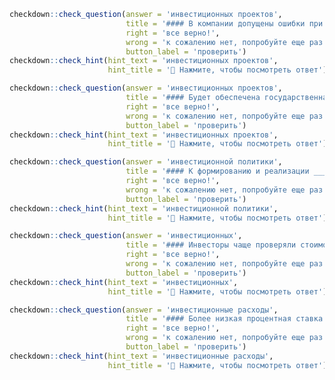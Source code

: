 ```r
checkdown::check_question(answer = 'инвестиционных проектов', 
                          title = '#### В компании допущены ошибки при оценке эффективности ____________ (**инвестиционный, проект**).',
                          right = 'все верно!', 
                          wrong = 'к сожалению нет, попробуйте еще раз...',
                          button_label = 'проверить')
checkdown::check_hint(hint_text = 'инвестиционных проектов',
                      hint_title = '🔎 Нажмите, чтобы посмотреть ответ')
```

```r
checkdown::check_question(answer = 'инвестиционных проектов', 
                          title = '#### Будет обеспечена государственная поддержка крупных ____________ (**инвестиционный, проект**).',
                          right = 'все верно!', 
                          wrong = 'к сожалению нет, попробуйте еще раз...',
                          button_label = 'проверить')
checkdown::check_hint(hint_text = 'инвестиционных проектов',
                      hint_title = '🔎 Нажмите, чтобы посмотреть ответ')
```

```r
checkdown::check_question(answer = 'инвестиционной политики', 
                          title = '#### К формированию и реализации ____________ (**инвестиционный, политика**) акционерам и менеджменту компании стоит подходить максимально ответственно.',
                          right = 'все верно!', 
                          wrong = 'к сожалению нет, попробуйте еще раз...',
                          button_label = 'проверить')
checkdown::check_hint(hint_text = 'инвестиционной политики',
                      hint_title = '🔎 Нажмите, чтобы посмотреть ответ')
```

```r
checkdown::check_question(answer = 'инвестиционных', 
                          title = '#### Инвесторы чаще проверяли стоимость своих ____________ (**инвестиционный**) портфелей на растущих рынках, чем на стабильных или падающих.',
                          right = 'все верно!', 
                          wrong = 'к сожалению нет, попробуйте еще раз...',
                          button_label = 'проверить')
checkdown::check_hint(hint_text = 'инвестиционных',
                      hint_title = '🔎 Нажмите, чтобы посмотреть ответ')
```

```r
checkdown::check_question(answer = 'инвестиционные расходы', 
                          title = '#### Более низкая процентная ставка увеличивает и потребительские расходы (потому что сокращается сбережение), и ____________ (**инвестиционные, расходы**).',
                          right = 'все верно!', 
                          wrong = 'к сожалению нет, попробуйте еще раз...',
                          button_label = 'проверить')
checkdown::check_hint(hint_text = 'инвестиционные расходы',
                      hint_title = '🔎 Нажмите, чтобы посмотреть ответ')
```

